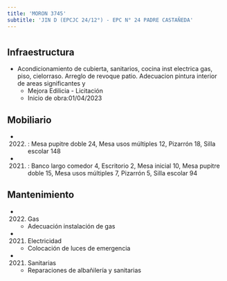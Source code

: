 ```yaml
---
title: 'MORON 3745'
subtitle: 'JIN D (EPCJC 24/12°) - EPC N° 24 PADRE CASTAÑEDA'
---
```


#
## Infraestructura

* Acondicionamiento de cubierta, sanitarios, cocina  inst electrica gas, piso, cielorraso. Arreglo de revoque patio. Adecuacion pintura interior de areas significantes y 
    + Mejora Edilicia - Licitación 
    + Inicio de obra:01/04/2023 



## Mobiliario

*  (2022) : Mesa pupitre doble 24, Mesa usos múltiples 12, Pizarrón 18, Silla escolar 148 

*  (2021) : Banco largo comedor 4, Escritorio 2, Mesa inicial 10, Mesa pupitre doble 15, Mesa usos múltiples 7, Pizarrón 5, Silla escolar 94 





## Mantenimiento

*  (2022) Gas 
    + Adecuación instalación de gas

*  (2021) Electricidad 
    + Colocación de luces de emergencia

*  (2021) Sanitarias 
    + Reparaciones de albañilería y sanitarias






